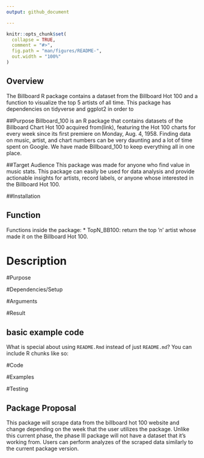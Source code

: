 ```yaml
---
output: github_document

---
```


<!-- README.md is generated from README.Rmd. Please edit that file -->

```r
knitr::opts_chunk$set(
  collapse = TRUE,
  comment = "#>",
  fig.path = "man/figures/README-",
  out.width = "100%"
)
```

 
## Overview 
The Billboard  R package contains a dataset from the Billboard Hot 100 and a function to visualize the top 5 artists of all time. This package has dependencies on tidyverse and ggplot2 in order to 

##Purpose 
Billboard_100  is an R package that contains datasets of the Billboard Chart Hot 100 acquired from(link), featuring the Hot 100 charts for every week since its first premiere on Monday, Aug. 4, 1958. Finding data on music, artist, and chart numbers can be very daunting and a lot of time spent on Google.  We have made Billboard_100 to keep everything all in one place.  

##Target Audience 
This package was made for anyone who find value in music stats. This package can easily be used for data analysis and provide actionable insights for artists, record labels, or anyone whose interested in the Billboard Hot 100.
 
 
 
 
##Installation 

## Function

Functions inside the package:
* TopN_BB100: return the top ’n’ artist whose made it on the Billboard Hot 100. 

# Description 

#Purpose

#Dependencies/Setup 

#Arguments 

#Result 


## basic example code

What is special about using `README.Rmd` instead of just `README.md`? You can include R chunks like so:

#Code 

#Examples 

#Testing 

## Package Proposal 
This package will scrape data from the billboard hot 100 website and change depending on the week that the user utilizes the package. Unlike this current phase, the phase III package will not have a dataset that it's working from. Users can perform analyzes of the scraped data similarly to the current package version. 

##

